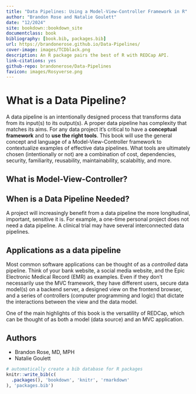 ```yaml
---
title: "Data Pipelines: Using a Model-View-Controller Framework in R"
author: "Brandon Rose and Natalie Goulett"
date: "12/2024"
site: bookdown::bookdown_site
documentclass: book
bibliography: [book.bib, packages.bib]
url: https://brandonerose.github.io/Data-Pipelines/
cover-image: images/TCDblack.png
description: An R package pairs the best of R with REDCap API.
link-citations: yes
github-repo: brandonerose/Data-Pipelines
favicon: images/Rosyverse.png
---
```


# What is a Data Pipeline?

A data pipeline is an intentionally designed process that transforms data from its input(s) to its output(s). A proper data pipeline has complexity that matches its aims. For any data project it's critical to have a **conceptual framework** and to **use the right tools**. This book will use the general concept and language of a Model-View-Controller framework to contextualize examples of effective data pipelines. What tools are ultimately chosen (intentionally or not) are a combination of cost, dependencies, security, familiarity, reusability, maintainability, scalabiltiy, and more.  

## What is Model-View-Controller?

## When is a Data Pipeline Needed?

A project will increasingly benefit from a data pipeline the more longitudinal, important, sensitive it is. For example, a one-time personal project does not need a data pipeline. A clinical trial may have several interconnected data pipelines.

## Applications as a data pipeline

Most common software applications can be thought of as a *controlled* data pipeline. Think of your bank website, a social media website, and the Epic Electronic Medical Record (EMR) as examples. Even if they don't necessarily use the MVC framework, they have different users, secure data model(s) on a backend server, a designed view on the frontend browser, and a series of controllers (computer programming and logic) that dictate the interactions between the view and the data model.

One of the main highlights of this book is the versatility of REDCap, which can be thought of as both a model (data source) and an MVC application. 

## Authors

-   Brandon Rose, MD, MPH
-   Natalie Goulett

```r
# automatically create a bib database for R packages
knitr::write_bib(c(
  .packages(), 'bookdown', 'knitr', 'rmarkdown'
), 'packages.bib')
```
